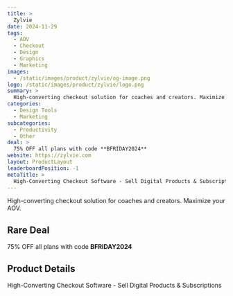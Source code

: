 ```yaml
---
title: >
  Zylvie
date: 2024-11-29
tags:
  - AOV
  - Checkout
  - Design
  - Graphics
  - Marketing
images:
  - /static/images/product/zylvie/og-image.png
logo: /static/images/product/zylvie/logo.png
summary: >
  High-converting checkout solution for coaches and creators. Maximize your AOV.
categories:
  - Design Tools
  - Marketing
subcategories:
  - Productivity
  - Other
deal: >
  75% OFF all plans with code **BFRIDAY2024**
website: https://zylvie.com
layout: ProductLayout
leaderboardPosition: -1
metaTitle: >
  High-Converting Checkout Software - Sell Digital Products & Subscriptions
---
```

High-converting checkout solution for coaches and creators. Maximize your AOV.

## Rare Deal

75% OFF all plans with code **BFRIDAY2024**

## Product Details

High-Converting Checkout Software - Sell Digital Products & Subscriptions


